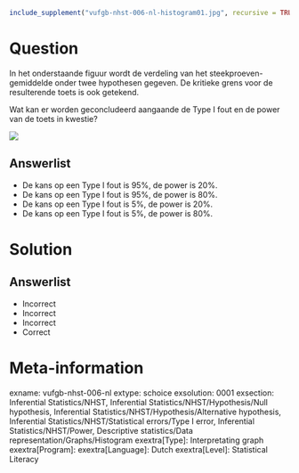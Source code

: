 ```{r, echo = FALSE, results = "hide"}
include_supplement("vufgb-nhst-006-nl-histogram01.jpg", recursive = TRUE)
```

Question
========
  
In het onderstaande figuur wordt de verdeling van het steekproeven-gemiddelde onder
twee hypothesen gegeven. De kritieke grens voor de resulterende toets is ook getekend.

Wat kan er worden geconcludeerd aangaande de Type I fout en de power van de toets in kwestie?  

![](vufgb-nhst-006-nl-histogram01.jpg)
  
Answerlist
----------
* De kans op een Type I fout is 95%, de power is 20%.
* De kans op een Type I fout is 95%, de power is 80%.
* De kans op een Type I fout is 5%, de power is 20%.
* De kans op een Type I fout is 5%, de power is 80%.

Solution
========

Answerlist
----------
* Incorrect
* Incorrect
* Incorrect
* Correct

Meta-information
================
exname: vufgb-nhst-006-nl
extype: schoice
exsolution: 0001
exsection: Inferential Statistics/NHST, Inferential Statistics/NHST/Hypothesis/Null hypothesis, Inferential Statistics/NHST/Hypothesis/Alternative hypothesis, Inferential Statistics/NHST/Statistical errors/Type I error, Inferential Statistics/NHST/Power, Descriptive statistics/Data representation/Graphs/Histogram
exextra[Type]: Interpretating graph
exextra[Program]: 
exextra[Language]: Dutch
exextra[Level]: Statistical Literacy